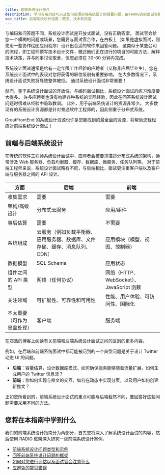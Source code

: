 ```yaml
---
title: 前端系统设计简介
description: 学习有用的技巧以及如何处理前端系统设计的首要问题，由FAANG的前面试官撰写。
seo_title: 前端系统设计指南｜概念、技术和问题
---
```


与编码和问答题不同，系统设计面试是开放式面试，没有正确答案。 面试官会给您一个模糊的问题或场景，您需要与面试官合作，在白板上（如果是虚拟面试，则使用一些协作绘图应用程序）设计出合适的软件来回答问题。 这类似于某些公司的流程，即工程师撰写技术设计文件，概述他们正在进行的项目的可能方法，解释技术决策，并与同事讨论取舍，但您必须在 30-60 分钟内完成。

系统设计面试通常是给有一定年限工作经验的应聘者（又称非应届毕业生），您在系统设计面试中的表现对您将获得的职位级别有重要影响。 在大多数情况下，系统设计面试失败将导致整体被拒。 通过系统设计面试非常重要！

然而，鉴于系统设计面试的开放性，与编码面试相比，系统设计面试的练习难度要大得多。 许多应聘者也没有构建各种系统的实际经验，因此在回答系统设计面试问题时很难从经验中吸取教训。 此外，用于前端系统设计的资源非常少。 大多数现有的系统设计资源都是针对普通软件工程师的，因此侧重于分布式系统。

GreatFrontEnd 的系统设计资源也许是您能找到的最全面的资源，将帮助您轻松应对前端系统设计面试！

## 前端与后端系统设计

在传统的软件工程师系统设计面试中，应聘者会被要求描述分布式系统的架构，通常涉及 Web 服务器、负载均衡器、缓存、数据库、微服务、任务队列等。 对于前端工程师来说，系统设计面试略有不同，与后端相比，面试更注重客户端以及客户端与服务器之间的 API 设计。

| 方面 | 后端 | 前端 |
| --- | --- | --- |
| 收集需求 | 需要 | 需要 |
| 架构/高级设计 | 分布式云服务 | 应用/组件 |
| 事后估算 | 需要 | 不需要 |
| 系统组成 | 云服务（例如负载平衡器、应用服务器、数据库、文件存储、缓存、消息队列、CDN） | 应用模块（模型、视图、控制器） |
| 数据模型 | SQL Schema | 应用状态 |
| 组件之间的 API 类型 | 网络（任何协议） | 网络（HTTP、WebSocket）、JavaScript 函数 |
| 关注领域 | 可扩展性、可靠性和可用性 | 性能、用户体验、可访问性、国际化 |
| 不太重要（可作为黑盒处理） | 客户端 | 服务端 |

在郑浩的博客上阅读有关前端和后端系统设计面试之间的区别的更多内容。

例如，在后端和前端系统面试中都可能被问到的一个典型问题是关于设计 Twitter 动态 UI 的问题。

- **后端**：容量估算，设计数据库模式，如何确保服务能够随着流量扩展，如何生成用户的 Twitter 信息流？
- **前端**：你如何实现与推文的交互，如何在动态中实现分页，以及用户如何创建新推文？

正如您所看到的，前端系统设计面试的重点可能与后端截然不同，要回答好这些问题需要采用不同的方法。

## 您将在本指南中学到什么

我们的前端系统设计指南分为两部分，首先您将深入了解系统设计面试的内容，然后使用 RADIO 框架深入研究一些前端系统设计案例。

- [前端系统设计问题类型和示例](/system-design/types-of-questions)
- [回答前端系统设计问题的框架](/system-design/framework)
- [如何对您进行评估以及面试官会注意什么](/system-design/evaluation-axes)
- [应避免的常见错误](/system-design/common-mistakes)

